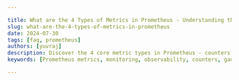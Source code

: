 ```yaml
---

title: What are the 4 Types of Metrics in Prometheus - Understanding the Core Metric Types
slug: what-are-the-4-types-of-metrics-in-prometheus
date: 2024-07-30
tags: [faq, prometheus]
authors: [yuvraj]
description: Discover the 4 core metric types in Prometheus - counters, gauges, histograms, and summaries. Learn their characteristics, use cases, and implementation best practices.
keywords: [Prometheus metrics, monitoring, observability, counters, gauges, histograms, summaries]

---
```


<head>
<script
  type="application/ld+json"
  dangerouslySetInnerHTML={{ __html: JSON.stringify({
    "@context": "https://schema.org",
    "@type": "TechArticle",
    "headline": "What are the 4 types of metrics in Prometheus - Understanding the Core Metric Types",
    "alternativeHeadline": "Exploring Counters, Gauges, Histograms, and Summaries in Prometheus",
    "author": {
      "@type": "Person",
      "name": "Yuvraj"
    },
    "publisher": {
      "@type": "Organization",
      "name": "SigNoz",
      "logo": {
        "@type": "ImageObject",
        "url": "https://signoz.io/img/SigNozLogo-orange.svg"
      }
    },
    "datePublished": "2024-07-30T00:00:00Z",
    "dateModified": "2024-07-30T00:00:00Z",
    "mainEntityOfPage": {
      "@type": "WebPage",
      "@id": "https://signoz.io/guides/what-are-the-4-types-of-metrics-in-prometheus/"
    },
    "description": "Discover the 4 core metric types in Prometheus: counters, gauges, histograms, and summaries. Learn their characteristics, use cases, and implementation best practices.",
    "keywords": "Prometheus metrics, monitoring, observability, counters, gauges, histograms, summaries",
    "articleSection": "Technology",
    "inLanguage": "en",
    "isPartOf": {
      "@type": "Blog",
      "name": "SigNoz Blog",
      "url": "https://signoz.io/blog/"
    },
    "about": [
      {
        "@type": "Thing",
        "name": "Prometheus Metrics",
        "description": "Numerical measurements collected at regular intervals to monitor the health, performance, and behavior of systems and applications."
      },
      {
        "@type": "Thing",
        "name": "Counters",
        "description": "Metrics that represent cumulative values that only increase over time, ideal for tracking events, requests, or occurrences."
      },
      {
        "@type": "Thing",
        "name": "Gauges",
        "description": "Metrics representing single numerical values that can arbitrarily go up and down, useful for measuring current states or values that fluctuate."
      },
      {
        "@type": "Thing",
        "name": "Histograms",
        "description": "Metrics that measure the distribution of values across predefined buckets, valuable for understanding the spread and concentration of data points."
      },
      {
        "@type": "Thing",
        "name": "Summaries",
        "description": "Metrics that calculate streaming φ-quantiles (percentiles) over a sliding time window, useful for precise percentile calculations."
      }
    ],
    "mentions": [
      {
        "@type": "SoftwareApplication",
        "name": "Prometheus",
        "applicationCategory": "Monitoring Tool"
      },
      {
        "@type": "SoftwareApplication",
        "name": "SigNoz",
        "applicationCategory": "Observability Platform"
      }
    ],
    "mainEntity": {
      "@type": "FAQPage",
      "mainEntity": [
        {
          "@type": "Question",
          "name": "What's the difference between a histogram and a summary in Prometheus?",
          "acceptedAnswer": {
            "@type": "Answer",
            "text": "Histograms and summaries both measure distributions, but they differ in how they calculate and store data. Histograms use predefined buckets and allow for flexible querying and aggregation. Summaries calculate precise percentiles but offer less query flexibility."
          }
        },
        {
          "@type": "Question",
          "name": "Can I convert one metric type to another in Prometheus?",
          "acceptedAnswer": {
            "@type": "Answer",
            "text": "No, you cannot directly convert between metric types in Prometheus. Each type stores data differently, so conversion isn't possible. Choose the appropriate metric type based on your monitoring needs from the start."
          }
        },
        {
          "@type": "Question",
          "name": "How do Prometheus metric types affect performance and storage?",
          "acceptedAnswer": {
            "@type": "Answer",
            "text": "Different metric types have varying impacts on performance and storage. Counters and gauges are lightweight, while histograms and summaries consume more resources due to their additional data points. Consider the trade-offs between granularity and resource usage when selecting metric types."
          }
        },
        {
          "@type": "Question",
          "name": "Are there any limitations to the number of metrics I can use in Prometheus?",
          "acceptedAnswer": {
            "@type": "Answer",
            "text": "Prometheus can handle millions of time series, but practical limits depend on your hardware resources. High cardinality (many unique label combinations) can impact performance more than the total number of metrics. Monitor Prometheus' resource usage and optimize your metrics accordingly."
          }
        }
      ]
    },
    "tutorial": {
      "@type": "HowTo",
      "name": "Implementing Prometheus Metrics",
      "step": [
        {
          "@type": "HowToStep",
          "name": "Understand the Basics",
          "text": "Learn the key characteristics and use cases of the four core metric types in Prometheus: counters, gauges, histograms, and summaries."
        },
        {
          "@type": "HowToStep",
          "name": "Choose the Right Metric Type",
          "text": "Select the appropriate metric type based on the nature of your data and analysis requirements."
        },
        {
          "@type": "HowToStep",
          "name": "Implement Metrics",
          "text": "Use Prometheus client libraries to define and implement the chosen metric types in your application code."
        },
        {
          "@type": "HowToStep",
          "name": "Monitor and Analyze",
          "text": "Set up Prometheus to collect and store your metrics, and use PromQL queries to analyze the data and gain insights."
        },
        {
          "@type": "HowToStep",
          "name": "Optimize Performance",
          "text": "Monitor metric cardinality and resource usage, and optimize your metrics for efficient performance and storage."
        }
      ]
    }
  }) }}
/>
</head>

Prometheus, a powerful open-source monitoring system, uses four core metric types to collect and analyze data. These metric types — counters, gauges, histograms, and summaries — form the foundation of effective system monitoring and observability. Understanding these metric types is crucial for developers and system administrators who want to gain insights into their applications and infrastructure.

## What are Prometheus Metrics and Why are They Important?

Prometheus metrics are numerical measurements collected at regular intervals to monitor the health, performance, and behavior of systems and applications. These metrics play a vital role in observability by providing quantifiable data points that reflect the state and performance of your infrastructure.

Prometheus uses a dimensional data model, allowing for flexible and efficient data storage and querying. This model sets Prometheus apart from traditional monitoring solutions by enabling multi-dimensional data analysis and powerful aggregation capabilities.

## The 4 Core Types of Prometheus Metrics Explained

Prometheus offers four primary metric types: counters, gauges, histograms, and summaries. Each type serves specific monitoring needs and use cases. Understanding these types is essential for implementing effective monitoring strategies and extracting meaningful insights from your data.

### 1. Counters: Tracking Cumulative Values

Counters are metrics that represent cumulative values that only increase over time. They're ideal for tracking events, requests, or occurrences that accumulate.

Key characteristics of counters:

- Monotonically increasing values
- Reset to zero on restart
- Cannot decrease in value

Use cases for counters include:

- Total number of HTTP requests
- Number of errors encountered
- Bytes sent or received

To interpret counter data, you typically calculate the rate of increase over time. For example, to determine the rate of HTTP requests per second, you'd use a query like:

```
rate(http_requests_total[5m])

```

This query calculates the average rate of increase of the `http_requests_total` counter over the last 5 minutes.

### 2. Gauges: Measuring Current States

Gauges represent single numerical values that can arbitrarily go up and down. They're perfect for measuring current states or values that fluctuate.

Key characteristics of gauges:

- Can increase or decrease
- Represent a snapshot of a current value
- Useful for measuring volatile metrics

Common use cases for gauges include:

- CPU usage percentage
- Memory utilization
- Queue size
- Temperature readings

To effectively use gauges, focus on their current value and trends over time. For instance, to alert on high CPU usage, you might use a query like:

```
avg_over_time(cpu_usage_percent[5m]) > 80

```

This query checks if the average CPU usage over the last 5 minutes exceeds 80%.

### 3. Histograms: Analyzing Distribution of Values

Histograms measure the distribution of values across predefined buckets. They're invaluable for understanding the spread and concentration of data points.

Key components of histograms:

- Cumulative counters for configurable buckets
- Total sum of observed values
- Count of observations

Histograms excel in scenarios such as:

- Response time distribution
- Request size analysis
- Latency measurements

To effectively use histograms, configure bucket sizes that align with your specific use case. For example, to calculate the 95th percentile of HTTP request durations:

```
histogram_quantile(0.95, rate(http_request_duration_seconds_bucket[5m]))

```

This query estimates the 95th percentile of request durations over the last 5 minutes.

### 4. Summaries: Calculating Percentiles and Averages

Summaries are similar to histograms but calculate streaming φ-quantiles (percentiles) over a sliding time window. They're useful when you need precise percentile calculations.

Key features of summaries:

- Configurable quantiles
- Total sum of observed values
- Count of observations

Use summaries when:

- Exact percentiles are required
- You need to calculate averages over time
- Analyzing latency distributions with specific focus on tail latencies

To query a summary metric for the 99th percentile of request durations:

```
http_request_duration_seconds{quantile="0.99"}

```

This query returns the 99th percentile value directly from the summary metric.

## Choosing the Right Metric Type for Your Use Case

Selecting the appropriate metric type depends on various factors:

1. Nature of the data: Is it cumulative, fluctuating, or distributed?
2. Analysis requirements: Do you need exact percentiles or is an approximation sufficient?
3. Performance considerations: Histograms and summaries have higher cardinality and resource usage.

For most scenarios:

- Use counters for accumulating values
- Choose gauges for current state measurements
- Opt for histograms when analyzing distributions is crucial
- Select summaries for precise percentile calculations

## Best Practices for Implementing Prometheus Metrics

To maximize the effectiveness of your Prometheus metrics:

1. Follow consistent naming conventions: Use lowercase with underscores (e.g., `http_requests_total`).
2. Utilize labels judiciously: Labels increase cardinality; use them for important dimensions only.
3. Choose appropriate metric types: Match the metric type to your data and analysis needs.
4. Set relevant bucket sizes for histograms: Align buckets with your expected value ranges.
5. Monitor metric cardinality: High cardinality can impact Prometheus performance.

By adhering to these practices, you'll create a robust and scalable monitoring system that provides valuable insights into your infrastructure and applications.

## Key Takeaways

- Prometheus offers four core metric types: counters, gauges, histograms, and summaries.
- Each metric type serves specific monitoring needs and use cases.
- Understanding the characteristics of each type is crucial for effective monitoring.
- Proper selection and implementation of metrics can significantly improve system observability.

## FAQs

### What's the difference between a histogram and a summary in Prometheus?

Histograms and summaries both measure distributions, but they differ in how they calculate and store data. Histograms use predefined buckets and allow for flexible querying and aggregation. Summaries calculate precise percentiles but offer less query flexibility.

### Can I convert one metric type to another in Prometheus?

No, you cannot directly convert between metric types in Prometheus. Each type stores data differently, so conversion isn't possible. Choose the appropriate metric type based on your monitoring needs from the start.

### How do Prometheus metric types affect performance and storage?

Different metric types have varying impacts on performance and storage. Counters and gauges are lightweight, while histograms and summaries consume more resources due to their additional data points. Consider the trade-offs between granularity and resource usage when selecting metric types.

### Are there any limitations to the number of metrics I can use in Prometheus?

Prometheus can handle millions of time series, but practical limits depend on your hardware resources. [High cardinality](https://signoz.io/blog/high-cardinality-data/) (many unique label combinations) can impact performance more than the total number of metrics. Monitor Prometheus' resource usage and optimize your metrics accordingly.

## Enhance Your Monitoring with SigNoz

While Prometheus offers powerful monitoring capabilities, managing and visualizing complex metrics can be challenging. SigNoz provides a comprehensive solution that builds upon Prometheus' strengths while offering enhanced visualization and analysis tools.

<GetStartedSigNoz />

With SigNoz, you can:

- Easily visualize Prometheus metrics, including [histogram buckets](https://signoz.io/guides/what-is-a-bucket-in-prometheus/)
- Create custom dashboards for your specific monitoring needs
- Set up alerts based on complex queries and thresholds
- Correlate metrics with traces for deeper insights into application performance

By integrating [SigNoz](https://signoz.io/docs/introduction/) with your existing Prometheus setup, you can take your monitoring to the next level, making it easier to understand and act on your metrics data.